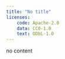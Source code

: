 ```yaml
---
title: "No title"
licenses:
    code: Apache-2.0
    data: CC0-1.0
    text: ODbL-1.0
---
```


no content
